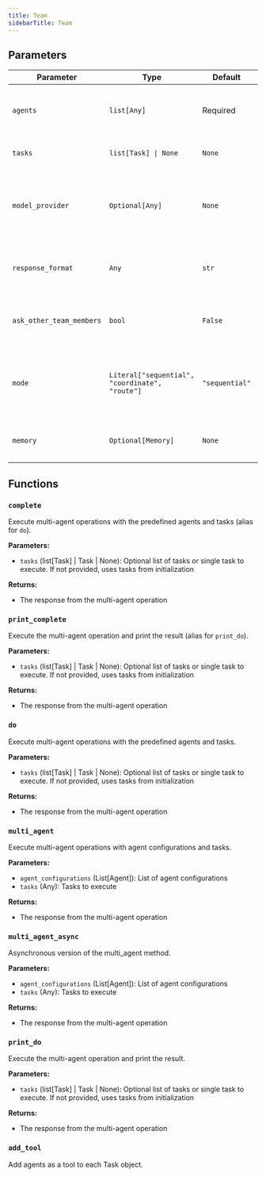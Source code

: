 ```yaml
---
title: Team
sidebarTitle: Team
---
```


## Parameters

| Parameter                          | Type                                                  | Default    | Description                                                                                                                                                                                                                      |
| ---------------------------------- | ----------------------------------------------------- | ---------- | -------------------------------------------------------------------------------------------------------------------------------------------------------------------------------------------------------------------------------- |
| `agents`                           | `list[Any]`                                           | Required   | List of Direct agent instances to use as team members                                                                                                                                                                           |
| `tasks`                            | `list[Task] \| None`                                  | `None`     | List of tasks to execute (optional)                                                                                                                                                                                             |
| `model_provider`                   | `Optional[Any]`                                        | `None`     | The model provider instance for any internal agents (leader, router)                                                                                                                                                            |
| `response_format`                  | `Any`                                                 | `str`      | The response format for the end task (optional)                                                                                                                                                                                  |
| `ask_other_team_members`           | `bool`                                                | `False`    | A flag to automatically add other agents as tools                                                                                                                                                                               |
| `mode`                             | `Literal["sequential", "coordinate", "route"]`       | `"sequential"` | The operational mode for the team ('sequential', 'coordinate', or 'route')                                                                                                                                                  |
| `memory`                           | `Optional[Memory]`                                    | `None`     | Memory manager for the team coordination                                                                                                                                                                                        |

## Functions

### `complete`

Execute multi-agent operations with the predefined agents and tasks (alias for `do`).

**Parameters:**

- `tasks` (list[Task] | Task | None): Optional list of tasks or single task to execute. If not provided, uses tasks from initialization

**Returns:**

- The response from the multi-agent operation

### `print_complete`

Execute the multi-agent operation and print the result (alias for `print_do`).

**Parameters:**

- `tasks` (list[Task] | Task | None): Optional list of tasks or single task to execute. If not provided, uses tasks from initialization

**Returns:**

- The response from the multi-agent operation

### `do`

Execute multi-agent operations with the predefined agents and tasks.

**Parameters:**

- `tasks` (list[Task] | Task | None): Optional list of tasks or single task to execute. If not provided, uses tasks from initialization

**Returns:**

- The response from the multi-agent operation

### `multi_agent`

Execute multi-agent operations with agent configurations and tasks.

**Parameters:**

- `agent_configurations` (List[Agent]): List of agent configurations
- `tasks` (Any): Tasks to execute

**Returns:**

- The response from the multi-agent operation

### `multi_agent_async`

Asynchronous version of the multi_agent method.

**Parameters:**

- `agent_configurations` (List[Agent]): List of agent configurations
- `tasks` (Any): Tasks to execute

**Returns:**

- The response from the multi-agent operation

### `print_do`

Execute the multi-agent operation and print the result.

**Parameters:**

- `tasks` (list[Task] | Task | None): Optional list of tasks or single task to execute. If not provided, uses tasks from initialization

**Returns:**

- The response from the multi-agent operation

### `add_tool`

Add agents as a tool to each Task object.

